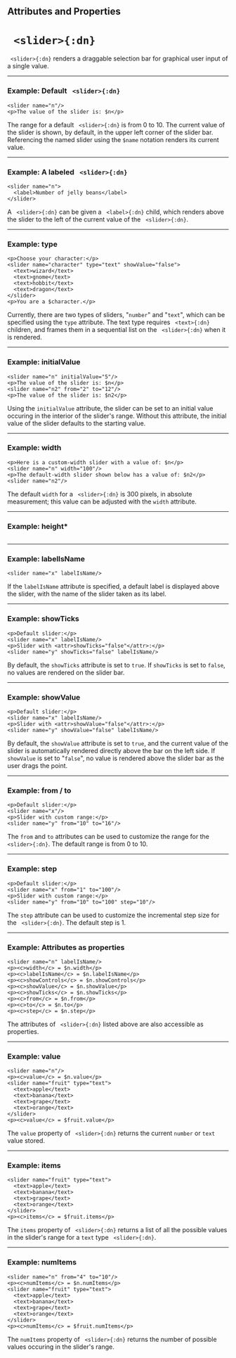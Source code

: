 

## Attributes and Properties 
 <AttrDisplay name='slider'/> 
 <PropDisplay name='slider'/>
 
# ` <slider>{:dn}`



` <slider>{:dn}` renders a draggable selection bar for graphical user input of a single value.


---

### Example: Default ` <slider>{:dn}`


```doenet-editor-horiz
<slider name="n"/> 
<p>The value of the slider is: $n</p>
```



The range for a default ` <slider>{:dn}` is from $0$ to $10$. The current value of the slider is shown, by default, in the upper left corner of the slider bar. Referencing the named slider using the `$name` notation renders its current value.



---

### Example: A labeled ` <slider>{:dn}`


```doenet-editor-horiz
<slider name="n">
  <label>Number of jelly beans</label>
</slider>
```



A ` <slider>{:dn}` can be given a ` <label>{:dn}` child, which renders above the slider to the left of the current value of the ` <slider>{:dn}`.



---

### Example: type


```doenet-editor-horiz
<p>Choose your character:</p>
<slider name="character" type="text" showValue="false">
  <text>wizard</text>
  <text>gnome</text>
  <text>hobbit</text>
  <text>dragon</text>
</slider>
<p>You are a $character.</p>
```



Currently, there are two types of sliders, "`number`" and "`text`", which can be specified using the `type` attribute. The text type requires ` <text>{:dn}` children, and frames them in a sequential list on the ` <slider>{:dn}` when it is rendered.



---

### Example: initialValue


```doenet-editor-horiz
<slider name="n" initialValue="5"/>
<p>The value of the slider is: $n</p>
<slider name="n2" from="2" to="12"/>
<p>The value of the slider is: $n2</p>
```



Using the `initialValue` attribute, the slider can be set to an initial value occuring in the interior of the slider's range. Without this attribute, the initial value of the slider defaults to the starting value.



---

### Example: width


```doenet-editor-horiz
<p>Here is a custom-width slider with a value of: $n</p>
<slider name="n" width="100"/>
<p>The default-width slider shown below has a value of: $n2</p>
<slider name="n2"/>
```



The default `width` for a ` <slider>{:dn}` is 300 pixels, in absolute measurement; this value can be adjusted with the `width` attribute.



---

### Example: height*


```doenet-editor-horiz
```







---

### Example: labelIsName


```doenet-editor-horiz
<slider name="x" labelIsName/>
```



If the `labelIsName` attribute is specified, a default label is displayed above the slider, with the name of the slider taken as its label.



---

### Example: showTicks


```doenet-editor-horiz
<p>Default slider:</p>
<slider name="x" labelIsName/>
<p>Slider with <attr>showTicks="false"</attr>:</p>
<slider name="y" showTicks="false" labelIsName/>
```



By default, the `showTicks` attribute is set to `true`. If `showTicks` is set to `false`, no values are rendered on the slider bar.



---

### Example: showValue


```doenet-editor-horiz
<p>Default slider:</p>
<slider name="x" labelIsName/>
<p>Slider with <attr>showValue="false"</attr>:</p>
<slider name="y" showValue="false" labelIsName/>
```



By default, the `showValue` attribute is set to `true`, and the current value of the slider is automatically rendered directly above the bar on the left side. If `showValue` is set to "`false`", no value is rendered above the slider bar as the user drags the point.



---

### Example: from / to


```doenet-editor-horiz
<p>Default slider:</p>
<slider name="x"/>
<p>Slider with custom range:</p>
<slider name="y" from="10" to="16"/>
```



The `from` and `to` attributes can be used to customize the range for the ` <slider>{:dn}`. The default range is from $0$ to $10$.



---

### Example: step


```doenet-editor-horiz
<p>Default slider:</p>
<slider name="x" from="1" to="100"/>
<p>Slider with custom range:</p>
<slider name="y" from="10" to="100" step="10"/>
```



The `step` attribute can be used to customize the incremental step size for the ` <slider>{:dn}`. The default step is $1$.



---

### Example: Attributes as properties


```doenet-editor-horiz
<slider name="n" labelIsName/>
<p><c>width</c> = $n.width</p>
<p><c>labelIsName</c> = $n.labelIsName</p>
<p><c>showControls</c> = $n.showControls</p>
<p><c>showValue</c> = $n.showValue</p>
<p><c>showTicks</c> = $n.showTicks</p>
<p><c>from</c> = $n.from</p>
<p><c>to</c> = $n.to</p>
<p><c>step</c> = $n.step</p>
```



The attributes of ` <slider>{:dn}` listed above are also accessible as properties.



---

### Example: value


```doenet-editor-horiz
<slider name="n"/>
<p><c>value</c> = $n.value</p>
<slider name="fruit" type="text">
  <text>apple</text>
  <text>banana</text>
  <text>grape</text>
  <text>orange</text>
</slider>
<p><c>value</c> = $fruit.value</p>      
```



The `value` property of ` <slider>{:dn}` returns the current `number` or `text` value stored.



---

### Example: items


```doenet-editor-horiz
<slider name="fruit" type="text">
  <text>apple</text>
  <text>banana</text>
  <text>grape</text>
  <text>orange</text>
</slider>
<p><c>items</c> = $fruit.items</p>      
```



The `items` property of ` <slider>{:dn}` returns a list of all the possible values in the slider's range for a `text` type ` <slider>{:dn}`.



---

### Example: numItems


```doenet-editor-horiz
<slider name="n" from="4" to="10"/>
<p><c>numItems</c> = $n.numItems</p>
<slider name="fruit" type="text">
  <text>apple</text>
  <text>banana</text>
  <text>grape</text>
  <text>orange</text>
</slider>
<p><c>numItems</c> = $fruit.numItems</p>      
```



The `numItems` property of ` <slider>{:dn}` returns the number of possible values occuring in the slider's range.

